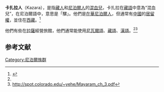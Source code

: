 
'''卡扎拉人'''（Kazara），是指[[藏人|藏人]]和[[尼泊爾人|尼泊爾人]]的[[混血兒|混血兒]]，卡扎拉在[[藏語|藏語]]中意為“混血兒”，在尼泊爾語中，意思是「騾」。他們是[[在華尼泊爾人|在華尼泊爾人]]，但通常有[[中國|中國]]的[[居留權|居留權]]，並住在[[西藏|西藏]]。<ref name="autogenerated1">{{cite web|url=http://www.nepalitimes.com/issue/161/Travel/4062 |title=Nepalis on the plateau |publisher=nepalitimes.com |date= |accessdate=2010-02-27}}</ref>

他們有些在[[拉薩|拉薩]]經營旅館，他們通常能使用[[尼瓦爾語|尼瓦爾語]]、[[藏語|藏語]]、[[漢語|漢語]]。<ref name="autogenerated1"/><ref>http://spot.colorado.edu/~yehe/Mayaram_ch_3.pdf</ref>

== 参考文献 ==
{{Reflist}}

[[Category:尼泊爾族群|Category:尼泊爾族群]]